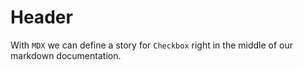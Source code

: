 
<Meta title="Molecules|Header" component={Header} />

# Header

With `MDX` we can define a story for `Checkbox` right in the middle of our
markdown documentation.

<Props of={Header} />

<Preview>
  <Story name="default">
    <Header siteTitle={text('siteTitle', 'Conference Templates')} />
  </Story>
</Preview>

